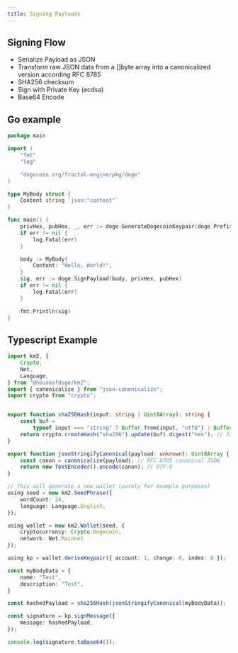 ```yaml
---
title: Signing Payloads
---
```


## Signing Flow 
- Serialize Payload as JSON
- Transform raw JSON data from a []byte array into a canonicalized version according RFC 8785
- SHA256 checksum
- Sign with Private Key (ecdsa)
- Base64 Encode

## Go example

```go
package main

import (
	"fmt"
	"log"

	"dogecoin.org/fractal-engine/pkg/doge"
)

type MyBody struct {
	Content string `json:"content"`
}

func main() {
	privHex, pubHex, _, err := doge.GenerateDogecoinKeypair(doge.PrefixRegtest)
	if err != nil {
		log.Fatal(err)
	}

	body := MyBody{
		Content: "Hello, World!",
	}
	sig, err := doge.SignPayload(body, privHex, pubHex)
	if err != nil {
		log.Fatal(err)
	}

	fmt.Println(sig)
}
```
 
## Typescript Example
```typescript
import km2, {
    Crypto,
    Net,
    Language,
} from "@houseofdoge/km2";
import { canonicalize } from "json-canonicalize";
import crypto from "crypto";


export function sha256Hash(input: string | Uint8Array): string {
    const buf =
        typeof input === "string" ? Buffer.from(input, "utf8") : Buffer.from(input);
    return crypto.createHash("sha256").update(buf).digest("hex"); // 32 bytes
}

export function jsonStringifyCanonical(payload: unknown): Uint8Array {
    const canon = canonicalize(payload); // RFC 8785 canonical JSON
    return new TextEncoder().encode(canon); // UTF-8
}

// This will generate a new wallet (purely for example purposes)
using seed = new km2.SeedPhrase({
    wordCount: 24,
    language: Language.English,
});

using wallet = new km2.Wallet(seed, {
    cryptocurrency: Crypto.Dogecoin,
    network: Net.Mainnet
});

using kp = wallet.deriveKeypair({ account: 1, change: 0, index: 0 });

const myBodyData = {
    name: "Test",
    description: "Test",
}

const hashedPayload = sha256Hash(jsonStringifyCanonical(myBodyData));

const signature = kp.signMessage({
    message: hashedPayload,
});

console.log(signature.toBase64());
```
